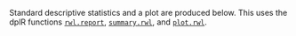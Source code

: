 Standard descriptive statistics and a plot are produced below. This uses the dplR functions [`rwl.report`](https://rdrr.io/cran/dplR/man/rwl.report.html), [`summary.rwl`](https://rdrr.io/cran/dplR/man/rwl.stats.html), and [`plot.rwl`](https://rdrr.io/cran/dplR/man/plot.rwl.html). 

